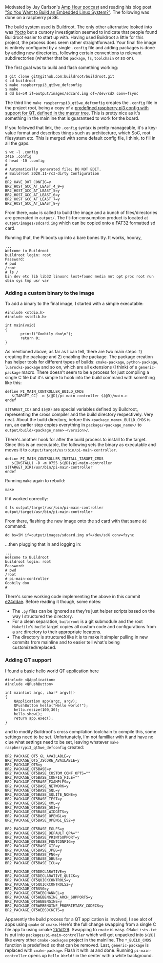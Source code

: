 
<PostFrontmatter
    postTitle="Building A Custom Raspberry Pi Image - pt. 1"
    postDate="2020-12-07 4:29AM" />

Motivated by Jay Carlson's [Amp Hour podcast](https://theamphour.com/515-embedded-linux-with-jay-carlson/) and reading his blog post ["So You Want to Build an Embedded Linux System?"](https://jaycarlson.net/embedded-linux/). The following was done on a raspberry pi 3B.

The build system used is Buildroot. The only other alternative looked into was [Yocto](https://docs.yoctoproject.org/) but a cursory investigation seemed to indicate that people found Buildroot easier to start up with.
Having used Buildroot a little for this project, the process does seem rather straightforward. Your final file image is entirely configured by a single `.config` file and adding packages is done by adding new directories, following certain conventions to relevant subdirectories (whether that be `package`, `fs`, `toolchain` or so on).

The first goal was to build and flash something working:

```
$ git clone git@github.com:buildroot/buildroot.git
$ cd buildroot
$ make raspberrypi3_qt5we_defconfig
$ make
$ dd bs=5M if=output/images/sdcard.img of=/dev/sdX conv=fsync
```

The third line `make raspberrypi3_qt5we_defconfig` creates the `.config` file in the project root, being a copy of a [predefined raspberry pi3 config with support for QT, defined in the master tree](https://github.com/buildroot/buildroot/blob/a418d0ac51e192adc54300f16b46b12a42b2b117/configs/raspberrypi3_qt5we_defconfig). This is pretty nice as it's something in the mainline that is guaranteed to work for the board. 

If you followed that link, the `.config` syntax is pretty manageable, it's a key-value format and describes things such as architecture, which SoC, root filesystem etc. This is merged with some default config file, I think, to fill in all the gaps.

```
$ wc -l .config
3416 .config
$ head -10 .config
#
# Automatically generated file; DO NOT EDIT.
# Buildroot 2020.11-rc3-dirty Configuration
#
BR2_HAVE_DOT_CONFIG=y
BR2_HOST_GCC_AT_LEAST_4_9=y
BR2_HOST_GCC_AT_LEAST_5=y
BR2_HOST_GCC_AT_LEAST_6=y
BR2_HOST_GCC_AT_LEAST_7=y
BR2_HOST_GCC_AT_LEAST_8=y
```

From there, `make` is called to build the image and a bunch of files/directories are generated in `output/`. The fit-for-consumption product is located at `output/images/sdcard.img` which can be copied onto a FAT32 formatted sd card.

Running that, the Pi boots up into a bare bones tty. It works, hooray,

```
...
Welcome to Buildroot
buildroot login: root
Password: 
# pwd
/root
# ls /
bin dev etc lib lib32 linuxrc lost+found media mnt opt proc root run sbin sys tmp usr var
```

### Adding a custom binary to the image

To add a binary to the final image, I started with a simple executable:

```
#include <stdio.h>
#include <stdlib.h>

int main(void)
{
       printf("Goobily doo\n");
       return 0;
}
```

As mentioned above, as far as I can tell, there are two main steps: 1) creating the package and 2) enabling the package. The package creation has helper tools for different types of builds: `cmake-package`, `python-package`, `luarocks-package` and so on, which are all extensions (I think) of a `generic-package` macro. There doesn't seem to be a process for just compiling a single C file but it's simple to hook into the build command with something like this:

```
define PI_MAIN_CONTROLLER_BUILD_CMDS
   $(TARGET_CC) -o $(@D)/pi-main-controller $(@D)/main.c
endef
```

`$(TARGET_CC)` and `$(@D)` are special variables defined by Buildroot, representing the cross compiler and the build directory respectively. Very neat. About the build directory, before this `<package_name>_BUILD_CMDS` is run, an earlier step copies everything in `package/<package_name>/` to `output/build/<package_name>-<version>/`.

There's another hook for after the build process to install to the target. Since this is an executable, the following sets the binary as executable and moves it to `output/target/usr/bin/pi-main-controller`. 

```
define PI_MAIN_CONTROLLER_INSTALL_TARGET_CMDS
   $(INSTALL) -D -m 0755 $(@D)/pi-main-controller $(TARGET_DIR)/usr/bin/pi-main-controller
endef
```

Running `make` again to rebuild:

```
make 
```

If it worked correctly:

```
$ ls output/target/usr/bin/pi-main-controller
output/target/usr/bin/pi-main-controller
```

From there, flashing the new image onto the sd card with that same `dd` command:

```
dd bs=5M if=output/images/sdcard.img of=/dev/sdX conv=fsync
```

...then plugging that in and logging in:

```
...
Welcome to Buildroot
buildroot login: root
Password: 
# pwd
/root
# pi-main-controller
Goobily doo
# 
```

There's some working code implementing the above in this commit [e24ddae](https://github.com/eltonlaw/pi-main-controller/commit/e24ddae64226c6dae5bd0ff7cda682444888c392). Before reading it though, some notes:

- The `.py` files can be ignored as they're just helper scripts based on the way I structured the directory.
- For a clean separation, `buildroot` is a git submodule and the root `Makefile`'s `build` target copies all custom code and configurations from a `src` directory to their appropriate locatons.
- The directory is structured like it is to make it simpler pulling in new commits from mainline and to easier tell what's being customized/replaced.

### Adding QT support

I found a basic hello world QT application [here](https://bootlin.com/blog/building-a-linux-system-for-the-stm32mp1-setting-up-a-qt5-application-development-environment/) 

```
#include <QApplication>
#include <QPushButton>

int main(int argc, char* argv[])
{
    QApplication app(argc, argv);
    QPushButton hello("Hello world!");
    hello.resize(100,30);
    hello.show();
    return app.exec();
}
```

and to modify Buildroot's cross compilation toolchain to compile this, some settings need to be set. Unfortunately, I'm not familliar with it and have no clue what settings need to be set, leaving whatever `make raspberrypi3_qt5we_defconfig` created:

```
BR2_PACKAGE_QT5_GL_AVAILABLE=y
BR2_PACKAGE_QT5_JSCORE_AVAILABLE=y
BR2_PACKAGE_QT5=y
BR2_PACKAGE_QT5BASE=y
BR2_PACKAGE_QT5BASE_CUSTOM_CONF_OPTS=""
BR2_PACKAGE_QT5BASE_CONFIG_FILE=""
BR2_PACKAGE_QT5BASE_EXAMPLES=y
BR2_PACKAGE_QT5BASE_NETWORK=y
BR2_PACKAGE_QT5BASE_SQL=y
BR2_PACKAGE_QT5BASE_SQLITE_NONE=y
BR2_PACKAGE_QT5BASE_TEST=y
BR2_PACKAGE_QT5BASE_XML=y
BR2_PACKAGE_QT5BASE_GUI=y
BR2_PACKAGE_QT5BASE_WIDGETS=y
BR2_PACKAGE_QT5BASE_OPENGL=y
BR2_PACKAGE_QT5BASE_OPENGL_ES2=y

BR2_PACKAGE_QT5BASE_EGLFS=y
BR2_PACKAGE_QT5BASE_DEFAULT_QPA=""
BR2_PACKAGE_QT5BASE_PRINTSUPPORT=y
BR2_PACKAGE_QT5BASE_FONTCONFIG=y
BR2_PACKAGE_QT5BASE_GIF=y
BR2_PACKAGE_QT5BASE_JPEG=y
BR2_PACKAGE_QT5BASE_PNG=y
BR2_PACKAGE_QT5BASE_DBUS=y
BR2_PACKAGE_QT5BASE_ICU=y

BR2_PACKAGE_QT5DECLARATIVE=y
BR2_PACKAGE_QT5DECLARATIVE_QUICK=y
BR2_PACKAGE_QT5QUICKCONTROLS=y
BR2_PACKAGE_QT5QUICKCONTROLS2=y
BR2_PACKAGE_QT5SVG=y
BR2_PACKAGE_QT5WEBCHANNEL=y
BR2_PACKAGE_QT5WEBENGINE_ARCH_SUPPORTS=y
BR2_PACKAGE_QT5WEBENGINE=y
BR2_PACKAGE_QT5WEBENGINE_PROPRIETARY_CODECS=y
BR2_PACKAGE_QT5WEBSOCKETS=y
```

Apparently the build process for a QT application is involved, I see alot of apps using `qmake` or `cmake`. Here's the full change swapping from a single C file app to using cmake [2b1df29](https://github.com/eltonlaw/pi-main-controller/commit/2b1df298ae86ee18422f0785ae59c72688ae1768). Swapping to `cmake` is easy. `CMakeLists.txt` is put into `packages/pi-main-controller` which will get unpacked into `$(@D)` like every other `cmake-packages` project in the mainline. The  `*_BUILD_CMDS` function is predefined so that can be removed. Last, `generic-package` is replaced with `cmake-package`. Flash it with `dd` and done. Running `pi-main-controller` opens up `Hello World!` in the center with a white background.
